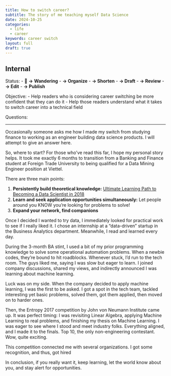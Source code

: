 ```yaml
---
title: How to switch career?
subtitle: The story of me teaching myself Data Science
date: 2024-10-25
categories:
  - life
  - career
keywords: career switch
layout: full
draft: true
---
```


## Internal

Status:
- 🧊 **→** **Wandering**
- **→   Organize**
- **→   Shorten**
- **→   Draft**
- **→   Review**
- **→   Edit**
- **→   Publish**

Objective:
- Help readers who is considering career switching be more confident that they can do it
- Help those readers understand what it takes to switch career into a technical field

Questions:


---

Occasionally someone asks me how I made my switch from studying finance to working as an engineer building data science products. I will attempt to give an answer here.

So, where to start? For those who’ve read this far, I hope my personal story helps. It took me exactly 6 months to transition from a Banking and Finance student at Foreign Trade University to being qualified for a Data Mining Engineer position at Viettel.

There are three main points:

1. **Persistently build theoretical knowledge:** [Ultimate Learning Path to Becoming a Data Scientist in 2018](https://www.analyticsvidhya.com/blog/2018/01/ultimate-learning-path-becoming-data-scientist-2018/)
2. **Learn and seek application opportunities simultaneously:** Let people around you KNOW you’re looking for problems to solve!
3. **Expand your network, find companions**

Once I decided I wanted to try data, I immediately looked for practical work to see if I really liked it. I chose an internship at a “data-driven” startup in the Business Analytics department. Meanwhile, I read and learned every day.

During the 3-month BA stint, I used a bit of my prior programming knowledge to solve some operational automation problems. When a newbie codes, they’re bound to hit roadblocks. Whenever stuck, I’d run to the tech room. The guys liked me, saying I was slow but eager to learn. I joined company discussions, shared my views, and indirectly announced I was learning about machine learning.

Luck was on my side. When the company decided to apply machine learning, I was the first to be asked. I got a spot in the tech team, tackled interesting yet basic problems, solved them, got them applied, then moved on to harder ones.

Then, the Entropy 2017 competition by John von Neumann Institute came up. It was perfect timing: I was revisiting Linear Algebra, applying Machine Learning to real problems, and finishing my thesis on Machine Learning. I was eager to see where I stood and meet industry folks. Everything aligned, and I made it to the finals. Top 10, the only non-engineering contestant. Wow, quite exciting.

This competition connected me with several organizations. I got some recognition, and thus, got hired

In conclusion, if you really want it, keep learning, let the world know about you, and stay alert for opportunities.